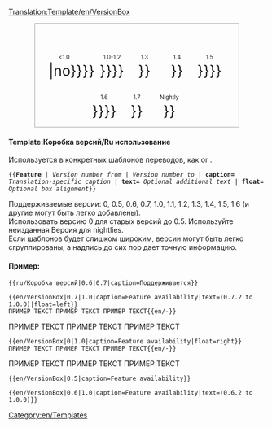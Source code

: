 [[Translation:Template/en/VersionBox]]
<noinclude></noinclude>
<includeonly>
<div style="width: 400px; border: 1px solid darkgray; cellpadding: 0px; text-align: center; margin-right:auto; margin-left:auto; float: {{{float}}};">
<span style="font-size:80%; line-height: 0.8;">'''{{{caption}}}''' <span style="color:green">{{{text|}}}</span></span><br/>
<div style="display:inline-block;">
<span style="float: left; font-size:80%; width:60px; text-align: center">&lt;1.0</span><br/>
<span style="font-size:200%;"> {{en/Checkbox|{{#ifexpr:{{{1}}} < 1.0|{{#ifexpr:0.7 <= {{{2|99}}}|yes|partial}}|no}}}} </span></div>
<div style="display:inline-block;">
<span style="float: left; font-size:80%; width:60px; text-align: center">1.0-1.2</span><br/>
<span style="font-size:200%;"> {{en/Checkbox|{{#ifexpr:({{{1}}} <= 1.0) and (1.2 <= {{{2|99}}})|yes|{{#ifexpr:({{{1}}} <= 1.2) and (1.0 <= {{{2|99}}})|partial|no}}}}}} </span></div>
<div style="display:inline-block;">
<span style="float: left; font-size:80%; width:60px; text-align: center">1.3</span><br/>
<span style="font-size:200%;"> {{en/Checkbox|{{#ifexpr:({{{1}}} <= 1.3) and (1.3 <= {{{2|99}}})|yes|no}}}} </span></div>
<div style="display:inline-block;">
<span style="float: left; font-size:80%; width:60px; text-align: center">1.4</span><br/>
<span style="font-size:200%;"> {{en/Checkbox|{{#ifexpr:({{{1}}} <= 1.4) and (1.4 <= {{{2|99}}})|yes|no}}}} </span></div>
<div style="display:inline-block;">
<span style="float: left; font-size:80%; width:60px; text-align: center">1.5</span><br/>
<span style="font-size:200%;"> {{en/Checkbox|{{#ifexpr:({{{1}}} <= 1.5) and (1.5 <= {{{2|99}}})|yes|{{#ifexpr:({{{1}}} <= 1.6) and (1.5 <= {{{2|99}}})|partial|no}}}}}} </span></div>
<div style="display:inline-block;">
<span style="float: left; font-size:80%; width:60px; text-align: center">1.6</span><br/>
<span style="font-size:200%;"> {{en/Checkbox|{{#ifexpr:({{{1}}} <= 1.6) and (1.6 <= {{{2|99}}})|yes|{{#ifexpr:({{{1}}} <= 1.6) and (1.5 <= {{{2|99}}})|partial|no}}}}}} </span></div>
<div style="display:inline-block;">
<span style="float: left; font-size:80%; width:60px; text-align: center">1.7</span><br/>
<span style="font-size:200%;"> {{en/Checkbox|{{#ifexpr:({{{1}}} <= 1.7) and (1.7 <= {{{2|99}}})|yes|no}}}} </span></div>
<div style="display:inline-block;">
<span style="float: left; font-size:80%; width:60px; text-align: center">Nightly</span><br/>
<span style="font-size:200%;"> {{en/Checkbox|{{#ifexpr:({{{1}}} <= 1.8) and (1.8 <= {{{2|99}}})|yes|no}}}} </span></div>
</div></includeonly><noinclude>

====Template:Коробка версий/Ru использование====
Используется в конкретных шаблонов переводов, как {{en/S|Feature}} or {{en/S|Feature period}}.

<tt>
<nowiki>{{</nowiki>'''Feature''' | ''Version number from'' | ''Version number to'' | '''caption=''' ''Translation-specific caption'' | '''text=''' ''Optional additional text'' | '''float=''' ''Optional box alignment''<nowiki>}}</nowiki>
</tt>



Поддерживаемые версии: 0, 0.5, 0.6, 0.7, 1.0, 1.1, 1.2, 1.3, 1.4, 1.5, 1.6 (и другие могут быть легко добавлены).<br/>
Использовать версию 0 для старых версий до 0.5. Используйте неизданная Версия для nightlies.<br/>
Если шаблонов будет слишком широким, версии могут быть легко сгруппированы, а надпись до сих пор дает точную информацию.

====Пример:====
<pre>{{ru/Коробка версий|0.6|0.7|caption=Поддерживается}}</pre>
{{ru/Коробка версий|0.6|0.7|caption=Поддерживается}}

<pre>{{en/VersionBox|0.7|1.0|caption=Feature availability|text=(0.7.2 to 1.0.0)|float=left}}
ПРИМЕР ТЕКСТ ПРИМЕР ТЕКСТ ПРИМЕР ТЕКСТ{{en/-}}</pre>
{{en/VersionBox|0.7|1.0|caption=Feature availability|text=(0.7.2 to 1.0.0)|float=left}}
ПРИМЕР ТЕКСТ ПРИМЕР ТЕКСТ ПРИМЕР ТЕКСТ{{en/-}}

<pre>{{en/VersionBox|0|1.0|caption=Feature availability|float=right}}
ПРИМЕР ТЕКСТ ПРИМЕР ТЕКСТ ПРИМЕР ТЕКСТ{{en/-}}</pre>
{{en/VersionBox|0|1.0|caption=Feature availability|float=right}}
ПРИМЕР ТЕКСТ ПРИМЕР ТЕКСТ ПРИМЕР ТЕКСТ{{en/-}}

<pre>{{en/VersionBox|0.5|caption=Feature availability}}</pre>
{{en/VersionBox|0.5|caption=Feature availability}}

<pre>{{en/VersionBox|0.6|1.0|caption=Feature availability|text=(0.6.2 to 1.0.0)}}</pre>
{{en/VersionBox|0.6|1.0|caption=Feature availability|text=(0.6.2 to 1.0.0)}}


[[Category:en/Templates]]
</noinclude>